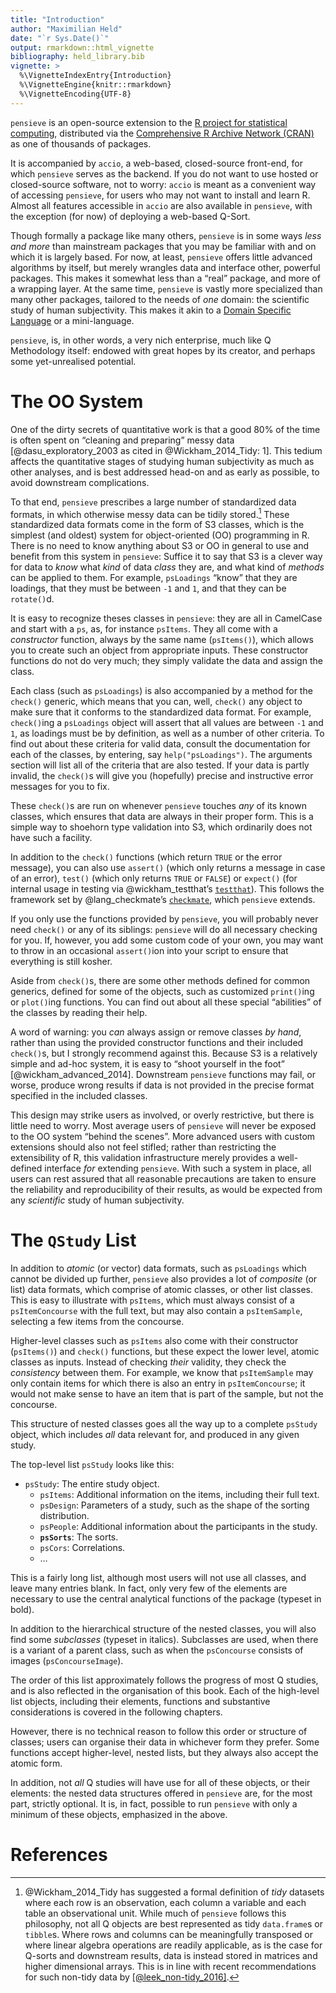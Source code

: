 ```yaml
---
title: "Introduction"
author: "Maximilian Held"
date: "`r Sys.Date()`"
output: rmarkdown::html_vignette
bibliography: held_library.bib
vignette: >
  %\VignetteIndexEntry{Introduction}
  %\VignetteEngine{knitr::rmarkdown}
  %\VignetteEncoding{UTF-8}
---
```


`pensieve` is an open-source extension to the [R project for statistical computing](https://www.r-project.org), distributed via the [Comprehensive R Archive Network (CRAN)](https://cran.r-project.org/) as one of thousands of packages.

It is accompanied by `accio`, a web-based, closed-source front-end, for which `pensieve` serves as the backend.
If you do not want to use hosted or closed-source software, not to worry: `accio` is meant as a convenient way of accessing `pensieve`, for users who may not want to install and learn R.
Almost all features accessible in `accio` are also available in `pensieve`, with the exception (for now) of deploying a web-based Q-Sort.

Though formally a package like many others, `pensieve` is in some ways *less and more* than mainstream packages that you may be familiar with and on which it is largely based.
For now, at least, `pensieve` offers little advanced algorithms by itself, but merely wrangles data and interface other, powerful packages.
This makes it somewhat less than a "real" package, and more of a wrapping layer.
At the same time, `pensieve` is vastly more specialized than many other packages, tailored to the needs of *one* domain: the scientific study of human subjectivity. 
This makes it akin to a [Domain Specific Language](https://en.wikipedia.org/wiki/Domain-specific_language) or a mini-language.

`pensieve`, is, in other words, a very nich enterprise, much like Q Methodology itself: endowed with great hopes by its creator, and perhaps some yet-unrealised potential.


# The OO System

One of the dirty secrets of quantitative work is that a good 80\% of the time is often spent on "cleaning and preparing" messy data [@dasu_exploratory_2003 as cited in @Wickham_2014_Tidy: 1].
This tedium affects the quantitative stages of studying human subjectivity as much as other analyses, and is best addressed head-on and as early as possible, to avoid downstream complications.

To that end, `pensieve` prescribes a large number of standardized data formats, in which otherwise messy data can be tidily stored.[^not-tidy]
These standardized data formats come in the form of S3 classes, which is the simplest (and oldest) system for object-oriented (OO) programming in R.
There is no need to know anything about S3 or OO in general to use and benefit from this system in `pensieve`: 
Suffice it to say that S3 is a clever way for data to *know* what *kind* of data *class* they are, and what kind of *methods* can be applied to them.
For example, `psLoadings` "know" that they are loadings, that they must be between `-1` and `1`, and that they can be `rotate()`d. 

It is easy to recognize theses classes in `pensieve`: 
they are all in CamelCase and start with a `ps`, as, for instance `psItems`.
They all come with a *constructor* function, always by the same name (`psItems()`), which allows you to create such an object from appropriate inputs.
These constructor functions do not do very much; they simply validate the data and assign the class.

Each class (such as `psLoadings`) is also accompanied by a method for the `check()` generic, which means that you can, well, `check()` any object to make sure that it conforms to the standardized data format.
For example, `check()`ing a `psLoadings` object will assert that all values are between `-1` and `1`, as loadings must be by definition, as well as a number of other criteria.
To find out about these criteria for valid data, consult the documentation for each of the classes, by entering, say `help("psLoadings")`. 
The arguments section will list all of the criteria that are also tested.
If your data is partly invalid, the `check()`s will give you (hopefully) precise and instructive error messages for you to fix.

These `check()`s are run on whenever `pensieve` touches *any* of its known classes, which ensures that data are always in their proper form.
This is a simple way to shoehorn type validation into S3, which ordinarily does not have such a facility.

In addition to the `check()` functions (which return `TRUE` or the error message), you can also use `assert()` (which only returns a message in case of an error), `test()` (which only returns `TRUE` or `FALSE`) or `expect()` (for internal usage in testing via @wickham_testthat's [`testthat`](https://github.com/hadley/testthat)).
This follows the framework set by @lang_checkmate's [`checkmate`](https://mllg.github.io/checkmate/index.html), which `pensieve` extends.

If you only use the functions provided by `pensieve`, you will probably never need `check()` or any of its siblings: `pensieve` will do all necessary checking for you.
If, however, you add some custom code of your own, you may want to throw in an occasional `assert()`ion into your script to ensure that everything is still kosher.

Aside from `check()`s, there are some other methods defined for common generics, defined for some of the objects, such as customized `print()`ing or `plot()`ing functions.
You can find out about all these special "abilities" of the classes by reading their help.

A word of warning: you *can* always assign or remove classes *by hand*, rather than using the provided constructor functions and their included `check()`s, but I strongly recommend against this.
Because S3 is a relatively simple and ad-hoc system, it is easy to "shoot yourself in the foot" [@wickham_advanced_2014].
Downstream `pensieve` functions may fail, or worse, produce wrong results if data is not provided in the precise format specified in the included classes.

This design may strike users as involved, or overly restrictive, but there is little need to worry.
Most average users of `pensieve` will never be exposed to the OO system "behind the scenes".
More advanced users with custom extensions should also not feel stifled; rather than restricting the extensibility of R, this validation infrastructure merely provides a well-defined interface *for* extending `pensieve`.
With such a system in place, all users can rest assured that all reasonable precautions are taken to ensure the reliability and reproducibility of their results, as would be expected from any *scientific* study of human subjectivity.

[^not-tidy]: @Wickham_2014_Tidy has suggested a formal definition of *tidy* datasets where each row is an observation, each column a variable and each table an observational unit.
    While much of `pensieve` follows this philosophy, not all Q objects are best represented as tidy `data.frame`s or `tibble`s. 
    Where rows and columns can be meaningfully transposed or where linear algebra operations are readily applicable, as is the case for Q-sorts and downstream results, data is instead stored in matrices and higher dimensional arrays.
    This is in line with recent recommendations for such non-tidy data by [[@leek_non-tidy_2016]](https://simplystatistics.org/2016/02/17/non-tidy-data/).


# The `QStudy` List

In addition to *atomic* (or vector) data formats, such as `psLoadings` which cannot be divided up further, `pensieve` also provides a lot of *composite* (or list) data formats, which comprise of atomic classes, or other list classes.
This is easy to illustrate with `psItems`, which must always consist of a `psItemConcourse` with the full text, but may also contain a `psItemSample`, selecting a few items from the concourse.

Higher-level classes such as `psItems` also come with their constructor (`psItems()`) and `check()` functions, but these expect the lower level, atomic classes as inputs.
Instead of checking *their* validity, they check the *consistency* between them.
For example, we know that `psItemSample` may only contain items for which there is also an entry in `psItemConcourse`; it would not make sense to have an item that is part of the sample, but not the concourse.

This structure of nested classes goes all the way up to a complete `psStudy` object, which includes *all* data relevant for, and produced in any given study.

The top-level list `psStudy` looks like this:

<!-- add chapter links to the list -->

- `psStudy`: The entire study object.
    - `psItems`: Additional information on the items, including their full text.
    - `psDesign`: Parameters of a study, such as the shape of the sorting distribution.
    - `psPeople`: Additional information about the participants in the study.
    - **`psSorts`**: The sorts.
    - `psCors`: Correlations.
    - ...

This is a fairly long list, although most users will not use all classes, and leave many entries blank.
In fact, only very few of the elements are necessary to use the central analytical functions of the package (typeset in bold).

In addition to the hierarchical structure of the nested classes, you will also find some *subclasses* (typeset in italics).
Subclasses are used, when there is a variant of a parent class, such as when the `psConcourse` consists of images (`psConcourseImage`).

The order of this list approximately follows the progress of most Q studies, and is also reflected in the organisation of this book.
Each of the high-level list objects, including their elements, functions and substantive considerations is covered in the following chapters.

However, there is no technical reason to follow this order or structure of classes; users can organise their data in whichever form they prefer.
Some functions accept higher-level, nested lists, but they always also accept the atomic form.

In addition, not *all* Q studies will have use for all of these objects, or their elements: 
the nested data structures offered in `pensieve` are, for the most part, strictly optional.
It is, in fact, possible to run `pensieve` with only a minimum of these objects, emphasized in the above.

# References
